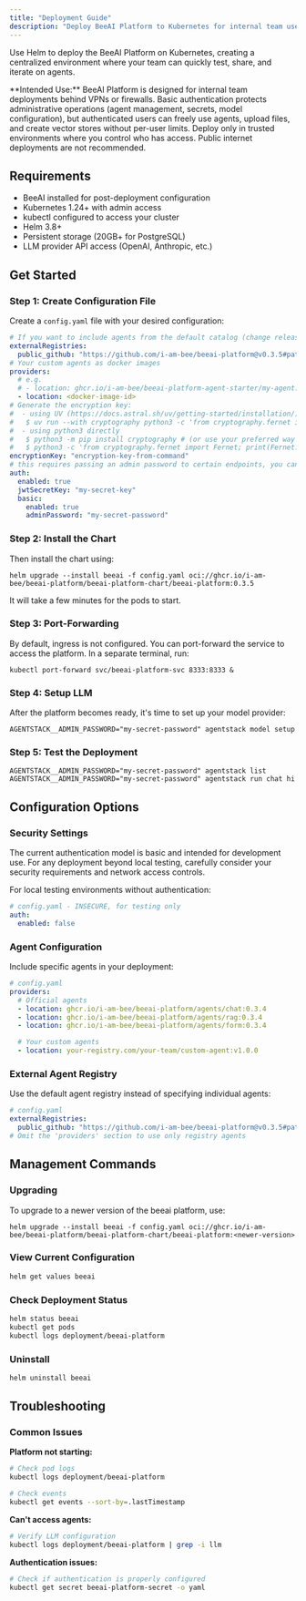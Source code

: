 ```yaml
---
title: "Deployment Guide"
description: "Deploy BeeAI Platform to Kubernetes for internal team use"
---
```


Use Helm to deploy the BeeAI Platform on Kubernetes, creating a centralized environment where your team can quickly test, share, and iterate on agents.

<Warning>
**Intended Use:** BeeAI Platform is designed for internal team deployments behind VPNs or firewalls. Basic authentication protects administrative operations (agent management, secrets, model configuration), but authenticated users can freely use agents, upload files, and create vector stores without per-user limits. Deploy only in trusted environments where you control who has access. Public internet deployments are not recommended.
</Warning>

## Requirements

- BeeAI installed for post-deployment configuration
- Kubernetes 1.24+ with admin access
- kubectl configured to access your cluster
- Helm 3.8+
- Persistent storage (20GB+ for PostgreSQL)
- LLM provider API access (OpenAI, Anthropic, etc.)

## Get Started

### Step 1: Create Configuration File

Create a `config.yaml` file with your desired configuration:

```yaml
# If you want to include agents from the default catalog (change release/tag accordingly):
externalRegistries:
  public_github: "https://github.com/i-am-bee/beeai-platform@v0.3.5#path=agent-registry.yaml"
# Your custom agents as docker images
providers:
  # e.g.
  # - location: ghcr.io/i-am-bee/beeai-platform-agent-starter/my-agent:latest
  - location: <docker-image-id>
# Generate the encryption key:
#  - using UV (https://docs.astral.sh/uv/getting-started/installation/)
#   $ uv run --with cryptography python3 -c 'from cryptography.fernet import Fernet; print(Fernet.generate_key().decode())'
#  - using python3 directly
#   $ python3 -m pip install cryptography # (or use your preferred way to install the cryptography package)
#   $ python3 -c 'from cryptography.fernet import Fernet; print(Fernet.generate_key().decode())'
encryptionKey: "encryption-key-from-command"
# this requires passing an admin password to certain endpoints, you can disable auth for insecure deployments
auth:
  enabled: true
  jwtSecretKey: "my-secret-key"
  basic:
    enabled: true
    adminPassword: "my-secret-password"
```

### Step 2: Install the Chart

Then install the chart using:

```shell
helm upgrade --install beeai -f config.yaml oci://ghcr.io/i-am-bee/beeai-platform/beeai-platform-chart/beeai-platform:0.3.5
```

It will take a few minutes for the pods to start.

### Step 3: Port-Forwarding

By default, ingress is not configured. You can port-forward the service to access the platform. In a separate terminal, run:

```shell
kubectl port-forward svc/beeai-platform-svc 8333:8333 &
```

### Step 4: Setup LLM

After the platform becomes ready, it's time to set up your model provider:

```shell
AGENTSTACK__ADMIN_PASSWORD="my-secret-password" agentstack model setup
```

### Step 5: Test the Deployment

```shell
AGENTSTACK__ADMIN_PASSWORD="my-secret-password" agentstack list
AGENTSTACK__ADMIN_PASSWORD="my-secret-password" agentstack run chat hi
```

## Configuration Options

### Security Settings

<Warning>
  The current authentication model is basic and intended for development use.
  For any deployment beyond local testing, carefully consider your security
  requirements and network access controls.
</Warning>

For local testing environments without authentication:

```yaml
# config.yaml - INSECURE, for testing only
auth:
  enabled: false
```

### Agent Configuration

Include specific agents in your deployment:

```yaml
# config.yaml
providers:
  # Official agents
  - location: ghcr.io/i-am-bee/beeai-platform/agents/chat:0.3.4
  - location: ghcr.io/i-am-bee/beeai-platform/agents/rag:0.3.4
  - location: ghcr.io/i-am-bee/beeai-platform/agents/form:0.3.4

  # Your custom agents
  - location: your-registry.com/your-team/custom-agent:v1.0.0
```

### External Agent Registry

Use the default agent registry instead of specifying individual agents:

```yaml
# config.yaml
externalRegistries:
  public_github: "https://github.com/i-am-bee/beeai-platform@v0.3.5#path=agent-registry.yaml"
# Omit the 'providers' section to use only registry agents
```

## Management Commands

### Upgrading

To upgrade to a newer version of the beeai platform, use:

```shell
helm upgrade --install beeai -f config.yaml oci://ghcr.io/i-am-bee/beeai-platform/beeai-platform-chart/beeai-platform:<newer-version>
```

### View Current Configuration

```bash
helm get values beeai
```

### Check Deployment Status

```bash
helm status beeai
kubectl get pods
kubectl logs deployment/beeai-platform
```

### Uninstall

```bash
helm uninstall beeai
```

## Troubleshooting

### Common Issues

**Platform not starting:**

```bash
# Check pod logs
kubectl logs deployment/beeai-platform

# Check events
kubectl get events --sort-by=.lastTimestamp
```

**Can't access agents:**

```bash
# Verify LLM configuration
kubectl logs deployment/beeai-platform | grep -i llm
```

**Authentication issues:**

```bash
# Check if authentication is properly configured
kubectl get secret beeai-platform-secret -o yaml
```
